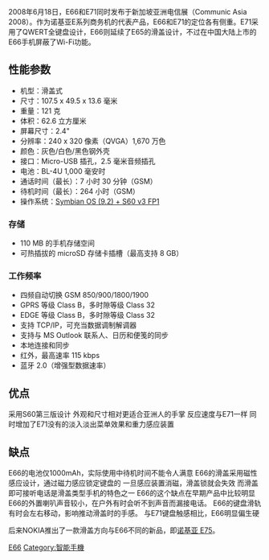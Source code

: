 {{Infobox Mobile
| name = Nokia E66
| logo = 
| image = E66 front open + back closed.jpg
| manufacturer = [[诺基亚|诺基亚]]
| available = 2008年6月18日
| carrier = 
| screen = 2.4 英寸，1600萬色[[TFT|TFT]]彩色屏幕
| exterior_screen = 640 x 360 (nHD)
| camera = 320万像素 OMS
| 2nd_camera = 
| operatingsystem = [[S60|Symbian OS v9.2 S60 V3FP1]]
| input = [[T9传统键盘|T9传统键盘]]
| cpu = ARM 11 (369 MHz)
| ringtone = 和絃鈴聲、MP3鈴聲、三维铃声 
| memory = 110 MB
| memory_card = [[MicroSD|MicroSD]] (最高8GB)
| networks = GSM、WCDMA（大陆行货不支持3G） 
| battery = BL-4U 3.7V 1000mAh
| connectivity = USB 2.0, 蓝牙 2.0, WiFi2.0（大陆行不支持）
| size = 107.5×49.5×13.6mm
| form = 滑盖式
| weight = 121 克
| music = AAC/AAC+/MP3/AMR-NB/AMR-WB等播放
}}

2008年6月18日，E66和E71同时发布于新加坡亚洲电信展（Communic Asia 2008）。作为诺基亚E系列商务机的代表产品，E66和E71的定位各有侧重。E71采用了QWERT全键盘设计，E66则延续了E65的滑盖设计，不过在中国大陆上市的E66手机屏蔽了Wi-Fi功能。

==性能参数==

*机型：滑盖式
*尺寸：107.5 x 49.5 x 13.6 毫米
*重量：121 克 
*体积：62.6 立方厘米
*屏幕尺寸：2.4" 
*分辨率：240 x 320 像素（QVGA）1,670 万色 
*颜色：灰色/白色/黑色钢外壳 
*接口：Micro-USB 插孔，2.5 毫米音频插孔 
*电池：BL-4U 1,000 毫安时
*通话时间（最长）：7 小时 30 分钟（GSM）
*待机时间（最长）：264 小时（GSM）
*操作系统：[[S60|Symbian OS (9.2) + S60 v3 FP1]]

===存储===
*110 MB 的手机存储空间
*可热插拔的 microSD 存储卡插槽（最高支持 8 GB）
 
===工作频率===
*四频自动切换 GSM 850/900/1800/1900
*GPRS 等级 Class B，多时隙等级 Class 32
*EDGE 等级 Class B，多时隙等级 Class 32
*支持 TCP/IP，可充当数据调制解调器
*支持与 MS Outlook 联系人、日历和便笺的同步 
*本地连接和同步
*红外，最高速率 115 kbps
*蓝牙 2.0（增强型数据速率）

==优点==
采用S60第三版设计
外观和尺寸相对更适合亚洲人的手掌
反应速度与E71一样
同时增加了E71没有的淡入淡出菜单效果和重力感应装置

==缺点==
E66的电池仅1000mAh，实际使用中待机时间不能令人满意
E66的滑盖采用磁性感应设计，通过磁力感应锁定键盘的
一旦感应装置消磁，滑盖锁就会失效
而滑盖即可接听电话是滑盖类型手机的特色之一
E66的这个缺点在早期产品中比较明显
E66的外置喇叭声音较小，在户外有时会听不到声音而漏接电话。
E66的键盘滑轨有时会左右移动，影响推动滑盖时的手感。
与E71键盘触感相比，E66明显偏生硬

后来NOKIA推出了一款滑盖方向与E66不同的新品，即[[诺基亚_E75|诺基亚 E75]]。

{{Nokia phones}}

[[Category:诺基亚手机|E66]]
[[Category:智能手機|Category:智能手機]]